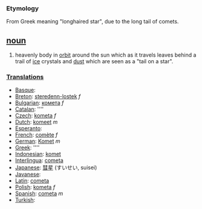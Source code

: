=== Etymology ===
From Greek meaning "longhaired star", due to the long tail of comets.

== [[noun]] ==
#heavenly body in [[orbit]] around the sun which as it travels leaves behind a trail of [[ice]] crystals and [[dust]] which are seen as a "tail on a star".

===[[Translation]]s===
*[[Basque]]: [[]]
*[[Breton]]: [[steredenn-lostek]] ''f''
*[[Bulgarian]]: [[комета]] ''f''
*[[Catalan]]: [[]] ''''
*[[Czech]]: [[kometa]] ''f''
*[[Dutch]]: [[komeet]] ''m''
*[[Esperanto]]: [[]]
*[[French]]: [[comète]] ''f''
*[[German]]: [[Komet]] ''m''
*[[Greek]]: [[]] ''''
*[[Indonesian]]: [[komet]]
*[[Interlingua]]: [[cometa]]
*[[Japanese]]: [[彗星]] (すいせい, suisei)
*[[Javanese]]: [[]]
*[[Latin]]: [[cometa]]
*[[Polish]]: [[kometa]] ''f''
*[[Spanish]]: [[cometa]] ''m''
*[[Turkish]]: [[]]